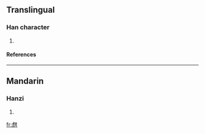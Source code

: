 ==Translingual==
===Han character===
{{Han char|rn=99|rad=甘|as=08|sn=13|four=2421<sub>7</sub>|canj=卜山廿一 (YUTM)}}
# {{defn|Han|sort=甘08}}
====References====
{{Han ref|kx=0754.150|dkj=21658|dj=1161.080|hdz=42823.030|uh=751D|ud=29981|bh=DEC3|bd=57027}}

----
==Mandarin==
===Hanzi===
{{cmn-hanzi|pin=[[hān]] ([[han1]])|wg=han<sup>1</sup>}}
# {{defn|Mandarin}}

[[fr:甝]]